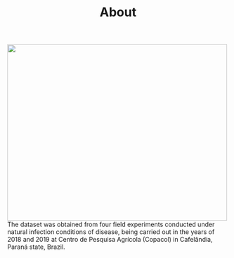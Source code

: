 % About

<img src = "fig/loss.png" width = 500px height = 400px align = top-right image-align = right> The dataset was obtained from four field experiments conducted under natural infection conditions of disease, being carried out in the years of 2018 and 2019 at Centro de Pesquisa Agrícola (Copacol) in Cafelândia, Paraná state, Brazil.